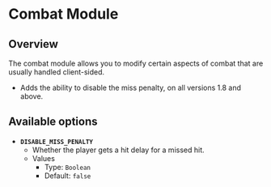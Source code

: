 # Combat Module

## Overview

The combat module allows you to modify certain aspects of combat that are usually handled client-sided.

- Adds the ability to disable the miss penalty, on all versions 1.8 and above.

## Available options

- __`DISABLE_MISS_PENALTY`__
    - Whether the player gets a hit delay for a missed hit.
    - Values
        - Type: `Boolean`
        - Default: `false`
